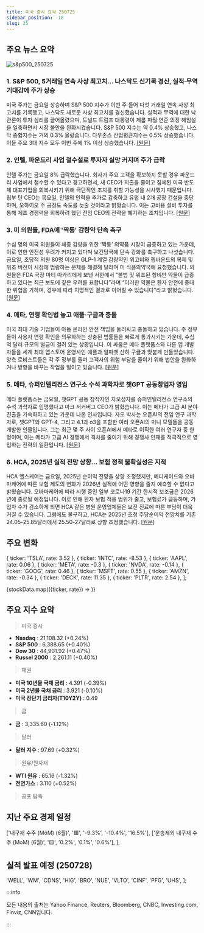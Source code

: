 ```yaml
---
title: 미국 증시 요약 250725
sidebar_position: -18
slug: 25
---
```


## 주요 뉴스 요약

![s&p500_250725](/map/250725.png)

### 1. **S&P 500, 5거래일 연속 사상 최고치… 나스닥도 신기록 경신, 실적·무역 기대감에 주가 상승**

미국 주가는 금요일 상승하며 S&P 500 지수가 이번 주 들어 다섯 거래일 연속 사상 최고치를 기록했고, 나스닥도 새로운 사상 최고치를 경신했습니다. 실적과 무역에 대한 낙관론이 투자 심리를 끌어올렸으며, 도널드 트럼프 대통령이 제롬 파월 연준 의장 해임설을 일축하면서 시장 불안을 완화시켰습니다. S&P 500 지수는 약 0.4% 상승했고, 나스닥 종합지수는 거의 0.3% 올랐습니다. 다우존스 산업평균지수는 0.5% 상승했습니다. 이들 주요 3대 지수 모두 이번 주에 1% 이상 상승했습니다. [[원문]](https://finance.yahoo.com/news/live/stock-market-today-sp-500-clears-5th-straight-record-nasdaq-hits-fresh-high-as-earnings-trade-hopes-bolster-stocks-200226916.html)

### 2. **인텔, 파운드리 사업 철수설로 투자자 실망 커지며 주가 급락**

인텔 주가는 금요일 8% 급락했습니다. 회사가 주요 고객을 확보하지 못할 경우 파운드리 사업에서 철수할 수 있다고 경고하면서, 새 CEO가 지출을 줄이고 침체된 미국 반도체 대표기업을 회복시키기 위해 극단적인 조치를 취할 가능성을 시사했기 때문입니다. 립부 탄 CEO는 목요일, 인텔의 인력을 추가로 감축하고 유럽 내 2개 공장 건설을 중단하며, 오하이오 주 공장도 속도를 늦출 것이라고 밝혔습니다. 이는 고비용 설비 투자를 통해 제조 경쟁력을 회복하려 했던 전임 CEO의 전략을 폐기하는 조치입니다. [[원문]](https://www.reuters.com/business/intel-slumps-potential-foundry-exit-deepens-investor-gloom-2025-07-25/)

### 3. **미 의원들, FDA에 '짝퉁' 감량약 단속 촉구**

수십 명의 미국 의원들이 체중 감량을 위한 ‘짝퉁’ 의약품 시장이 급증하고 있는 가운데, 이로 인한 안전성 우려가 커지고 있다며 보건당국에 단속 강화를 촉구하고 나섰습니다. 금요일, 초당적 의원 80명 이상은 GLP-1 계열 감량약인 위고비와 젭바운드의 복제 및 위조 버전이 시장에 범람하는 문제를 해결해 달라며 미 식품의약국에 요청했습니다. 의원들은 FDA 국장 마티 마카리에게 보낸 서한에서 “불법 및 위조된 항비만 약물이 급증하고 있다는 최근 보도에 깊은 우려를 표합니다”라며 “이러한 약물은 환자 안전에 중대한 위협을 가하며, 경우에 따라 치명적인 결과로 이어질 수 있습니다”라고 밝혔습니다. [[원문]](https://finance.yahoo.com/news/lawmakers-press-fda-target-knockoff-211748077.html)

### 4. **메타, 연령 확인법 놓고 애플·구글과 충돌**

미국 최대 기술 기업들이 아동 온라인 안전 책임을 둘러싸고 충돌하고 있습니다. 주 정부들이 사용자 연령 확인을 의무화하는 상충된 법률들을 빠르게 통과시키는 가운데, 수십억 달러 규모의 벌금이 걸려 있는 상황입니다. 이 싸움은 메타 플랫폼스와 다른 앱 개발자들을 세계 최대 앱스토어 운영사인 애플과 알파벳 산하 구글과 맞붙게 만들었습니다. 양측 로비스트들은 각 주 정부를 돌며 고객사의 위험 부담을 줄이기 위해 법안을 완화하거나 방향을 바꾸는 작업을 벌이고 있습니다. [[원문]](https://finance.yahoo.com/news/meta-clashes-apple-google-over-195338138.html)

### 5. **메타, 슈퍼인텔리전스 연구소 수석 과학자로 챗GPT 공동창업자 영입**

메타 플랫폼스는 금요일, 챗GPT 공동 창작자인 자오셩자를 슈퍼인텔리전스 연구소의 수석 과학자로 임명했다고 마크 저커버그 CEO가 밝혔습니다. 이는 메타가 고급 AI 분야 진출을 가속화하고 있는 가운데 나온 인사입니다. 자오 박사는 오픈AI의 전임 연구 과학자로, 챗GPT와 GPT-4, 그리고 4.1과 o3을 포함한 여러 오픈AI의 미니 모델들을 공동 개발한 인물입니다. 그는 최근 몇 주 사이 오픈AI에서 메타로 이직한 여러 연구자 중 한 명이며, 이는 메타가 고급 AI 경쟁에서 격차를 줄이기 위해 경쟁사 인재를 적극적으로 영입하는 전략의 일환입니다. [[원문]](https://www.reuters.com/business/meta-names-chatgpt-co-creator-chief-scientist-superintelligence-lab-2025-07-25/)

### 6. **HCA, 2025년 실적 전망 상향… 보험 정책 불확실성은 지적**

HCA 헬스케어는 금요일, 2025년 순이익 전망을 상향 조정했지만, 메디케이드와 오바마케어에 따른 보험 제도의 변화가 2026년 실적에 어떤 영향을 줄지 예측할 수 없다고 밝혔습니다. 오바마케어에 따라 시행 중인 일부 코로나19 기간 한시적 보조금은 2026년에 종료될 예정입니다. 이로 인해 환자 보험 적용 범위가 줄고, 보험료가 급등하며, 가입자 수가 감소하게 되면 HCA 같은 병원 운영업체들은 보전 진료에 따른 부담이 더욱 커질 수 있습니다. 그럼에도 불구하고, HCA는 2025년 조정 주당순이익 전망치를 기존 24.05-25.85달러에서 25.50-27달러로 상향 조정했습니다. [[원문]](https://www.reuters.com/business/healthcare-pharmaceuticals/hca-lifts-2025-profit-forecast-flags-insurance-policy-uncertainty-2025-07-25/)

## 주요 변화

  { ticker: 'TSLA', rate: 3.52 },
  { ticker: 'INTC', rate: -8.53 },
  { ticker: 'AAPL', rate: 0.06 },
  { ticker: 'META', rate: -0.3 },
  { ticker: 'NVDA', rate: -0.14 },
  { ticker: 'GOOG', rate: 0.46 },
  { ticker: 'MSFT', rate: 0.55 },
  { ticker: 'AMZN', rate: -0.34 },
  { ticker: 'DECK', rate: 11.35 },
  { ticker: 'PLTR', rate: 2.54 },
];

{stockData.map(({ticker, rate}) => <StockCardMini key={ticker} ticker={ticker} rate={rate}></StockCardMini>)}

## 주요 지수 요약

> 미국 증시

- **Nasdaq** : 21,108.32 (+0.24%)
- **S&P 500** : 6,388.65 (+0.40%)
- **Dow 30** : 44,901.92 (+0.47%)
- **Russel 2000** : 2,261.11 (+0.40%)

> 채권

- **미국 10년물 국채 금리** : 4.391 (-0.39%)
- **미국 2년물 국채 금리** : 3.921 (-0.10%)
- **미국 장단기 금리차(T10Y2Y)** : 0.49

> 금

- **금** : 3,335.60 (-1.12%)

> 달러

- **달러 지수** : 97.69 (+0.32%)

> 원유/원자재

- **WTI 원유** : 65.16 (-1.32%)
- **천연가스** : 3.110 (+0.52%)

> 공포 탐욕

<FearAndGreed fearAndGreedIndex={74} vix={14.93} vixRate={-2.99} />

## 지난 주요 경제 일정

  ['내구재 수주 (MoM) (6월)', '🟥', '-9.3%', '-10.4%', '16.5%'],
  ['운송제외 내구재 수주 (MoM) (6월)', '🟨', '0.2%', '0.1%', '0.6%'],
];

<EconomicCalendar data={eventsData} />

## 실적 발표 예정 (250728)


  'WELL',
  'WM',
  'CDNS',
  'HIG',
  'BRO',
  'NUE',
  'VLTO',
  'CINF',
  'PFG',
  'UHS',
];

<EarningsBoard stocksBMO={stocksBMO} stocksAMC={stocksAMC} />

:::info

모든 내용의 출처는 Yahoo Finance, Reuters, Bloomberg, CNBC, Investing.com, Finviz, CNN입니다.

:::
